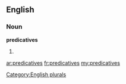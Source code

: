 ==English==

===Noun===
'''predicatives'''

# {{plural of|[[predicative]]}}

[[Category:English plurals]]

[[ar:predicatives]]
[[fr:predicatives]]
[[my:predicatives]]